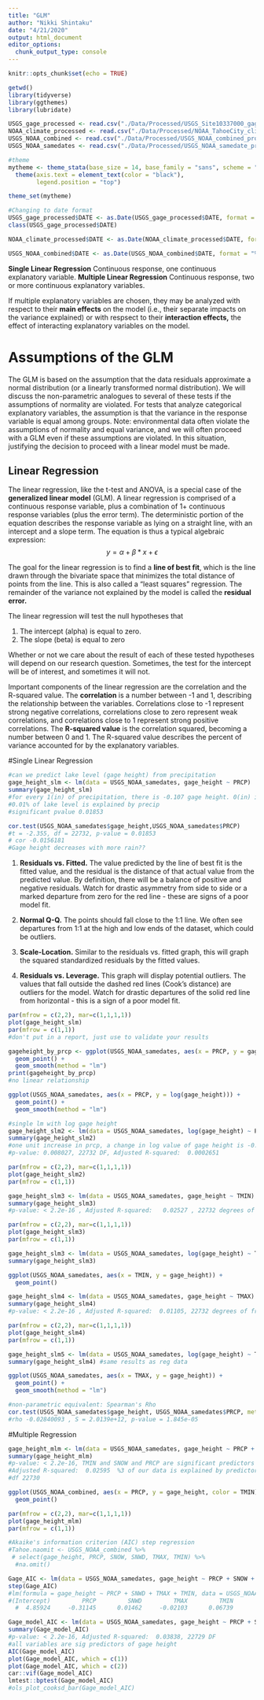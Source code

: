 ```yaml
---
title: "GLM"
author: "Nikki Shintaku"
date: "4/21/2020"
output: html_document
editor_options: 
  chunk_output_type: console
---
```


```r
knitr::opts_chunk$set(echo = TRUE)
```

```r
getwd()
library(tidyverse)
library(ggthemes)
library(lubridate)

USGS_gage_processed <- read.csv("./Data/Processed/USGS_Site10337000_gage_processed.csv")
NOAA_climate_processed <- read.csv("./Data/Processed/NOAA_TahoeCity_climate_processed.csv")
USGS_NOAA_combined <- read.csv("./Data/Processed/USGS_NOAA_combined_processed.csv")
USGS_NOAA_samedates <- read.csv("./Data/Processed/USGS_NOAA_samedate_processed.csv")

#theme
mytheme <- theme_stata(base_size = 14, base_family = "sans", scheme = "s2mono") +
  theme(axis.text = element_text(color = "black"), 
        legend.position = "top")

theme_set(mytheme)
```

```r
#Changing to date format
USGS_gage_processed$DATE <- as.Date(USGS_gage_processed$DATE, format = "%Y-%m-%d") 
class(USGS_gage_processed$DATE)

NOAA_climate_processed$DATE <- as.Date(NOAA_climate_processed$DATE, format = "%Y-%m-%d")

USGS_NOAA_combined$DATE <- as.Date(USGS_NOAA_combined$DATE, format = "%Y-%m-%d")
```

**Single Linear Regression** Continuous response, one continuous explanatory variable.
**Multiple Linear Regression** Continuous response, two or more continuous explanatory variables.

If multiple explanatory variables are chosen, they may be analyzed with respect to their **main effects** on the model (i.e., their separate impacts on the variance explained) or with respsect to their **interaction effects,** the effect of interacting explanatory variables on the model. 

# Assumptions of the GLM

The GLM is based on the assumption that the data residuals approximate a normal distribution (or a linearly transformed normal distribution). We will discuss the non-parametric analogues to several of these tests if the assumptions of normality are violated. For tests that analyze categorical explanatory variables, the assumption is that the variance in the response variable is equal among groups. Note: environmental data often violate the assumptions of normality and equal variance, and we will often proceed with a GLM even if these assumptions are violated. In this situation, justifying the decision to proceed with a linear model must be made. 

## Linear Regression
The linear regression, like the t-test and ANOVA, is a special case of the **generalized linear model** (GLM). A linear regression is comprised of a continuous response variable, plus a combination of 1+ continuous response variables (plus the error term). The deterministic portion of the equation describes the response variable as lying on a straight line, with an intercept and a slope term. The equation is thus a typical algebraic expression: 
$$ y = \alpha + \beta*x + \epsilon $$

The goal for the linear regression is to find a **line of best fit**, which is the line drawn through the bivariate space that minimizes the total distance of points from the line. This is also called a "least squares" regression. The remainder of the variance not explained by the model is called the **residual error.** 

The linear regression will test the null hypotheses that

1. The intercept (alpha) is equal to zero.
2. The slope (beta) is equal to zero

Whether or not we care about the result of each of these tested hypotheses will depend on our research question. Sometimes, the test for the intercept will be of interest, and sometimes it will not.

Important components of the linear regression are the correlation and the R-squared value. The **correlation** is a number between -1 and 1, describing the relationship between the variables. Correlations close to -1 represent strong negative correlations, correlations close to zero represent weak correlations, and correlations close to 1 represent strong positive correlations. The **R-squared value** is the correlation squared, becoming a number between 0 and 1. The R-squared value describes the percent of variance accounted for by the explanatory variables. 

#Single Linear Regression

```r
#can we predict lake level (gage height) from precipitation
gage_height_slm <- lm(data = USGS_NOAA_samedates, gage_height ~ PRCP)
summary(gage_height_slm)
#for every 1(in) of precipitation, there is -0.107 gage height. 0(in) in precip is 5.86 ft of gage height
#0.01% of lake level is explained by precip
#significant pvalue 0.01853

cor.test(USGS_NOAA_samedates$gage_height,USGS_NOAA_samedates$PRCP)
#t = -2.355, df = 22732, p-value = 0.01853
# cor -0.0156181
#Gage height decreases with more rain??
```

1. **Residuals vs. Fitted.** The value predicted by the line of best fit is the fitted value, and the residual is the distance of that actual value from the predicted value. By definition, there will be a balance of positive and negative residuals. Watch for drastic asymmetry from side to side or a marked departure from zero for the red line - these are signs of a poor model fit.

2. **Normal Q-Q.** The points should fall close to the 1:1 line. We often see departures from 1:1 at the high and low ends of the dataset, which could be outliers. 

3. **Scale-Location.** Similar to the residuals vs. fitted graph, this will graph the squared standardized residuals by the fitted values. 

4. **Residuals vs. Leverage.** This graph will display potential outliers. The values that fall outside the dashed red lines (Cook's distance) are outliers for the model. Watch for drastic departures of the solid red line from horizontal - this is a sign of a poor model fit.

```r
par(mfrow = c(2,2), mar=c(1,1,1,1))
plot(gage_height_slm)
par(mfrow = c(1,1))
#don't put in a report, just use to validate your results 
```

```r
gageheight_by_prcp <- ggplot(USGS_NOAA_samedates, aes(x = PRCP, y = gage_height)) +
  geom_point() +
  geom_smooth(method = "lm")
print(gageheight_by_prcp)
#no linear relationship

ggplot(USGS_NOAA_samedates, aes(x = PRCP, y = log(gage_height))) +
  geom_point() +
  geom_smooth(method = "lm")
```

```r
#single lm with log gage height
gage_height_slm2 <- lm(data = USGS_NOAA_samedates, log(gage_height) ~ PRCP)
summary(gage_height_slm2)
#one unit increase in prcp, a change in log value of gage height is -0.026
#p-value: 0.008027, 22732 DF, Adjusted R-squared:  0.0002651

par(mfrow = c(2,2), mar=c(1,1,1,1))
plot(gage_height_slm2)
par(mfrow = c(1,1))
```

```r
gage_height_slm3 <- lm(data = USGS_NOAA_samedates, gage_height ~ TMIN)
summary(gage_height_slm3)
#p-value: < 2.2e-16 , Adjusted R-squared:   0.02527 , 22732 degrees of freedom

par(mfrow = c(2,2), mar=c(1,1,1,1))
plot(gage_height_slm3)
par(mfrow = c(1,1))

gage_height_slm3 <- lm(data = USGS_NOAA_samedates, log(gage_height) ~ TMIN)
summary(gage_height_slm3)

ggplot(USGS_NOAA_samedates, aes(x = TMIN, y = gage_height)) +
  geom_point()
```

```r
gage_height_slm4 <- lm(data = USGS_NOAA_samedates, gage_height ~ TMAX)
summary(gage_height_slm4)
#p-value: < 2.2e-16 , Adjusted R-squared:  0.01105, 22732 degrees of freedom

par(mfrow = c(2,2), mar=c(1,1,1,1))
plot(gage_height_slm4)
par(mfrow = c(1,1))

gage_height_slm5 <- lm(data = USGS_NOAA_samedates, log(gage_height) ~ TMAX)
summary(gage_height_slm4) #same results as reg data 

ggplot(USGS_NOAA_samedates, aes(x = TMAX, y = gage_height)) +
  geom_point() +
  geom_smooth(method = "lm")
```


```r
#non-parametric equivalent: Spearman's Rho
cor.test(USGS_NOAA_samedates$gage_height, USGS_NOAA_samedates$PRCP, method = "spearman", exact = FALSE)
#rho -0.02840093 , S = 2.0139e+12, p-value = 1.845e-05
```

#Multiple Regression

```r
gage_height_mlm <- lm(data = USGS_NOAA_samedates, gage_height ~ PRCP + TMIN + SNOW)
summary(gage_height_mlm)
#p-value: < 2.2e-16, TMIN and SNOW and PRCP are significant predictors of gage height 
#Adjusted R-squared:  0.02595  %3 of our data is explained by predictors 
#df 22730 

ggplot(USGS_NOAA_combined, aes(x = PRCP, y = gage_height, color = TMIN)) +
  geom_point()

par(mfrow = c(2,2), mar=c(1,1,1,1))
plot(gage_height_mlm)
par(mfrow = c(1,1))

```

```r
#Akaike's information criterion (AIC) step regression
#Tahoe.naomit <- USGS_NOAA_combined %>%
 # select(gage_height, PRCP, SNOW, SNWD, TMAX, TMIN) %>%
  #na.omit()

Gage_AIC <- lm(data = USGS_NOAA_samedates, gage_height ~ PRCP + SNOW + SNWD + TMAX + TMIN)
step(Gage_AIC)
#lm(formula = gage_height ~ PRCP + SNWD + TMAX + TMIN, data = USGS_NOAA_samedates)
#(Intercept)         PRCP         SNWD         TMAX         TMIN  
  #  4.85924     -0.31145      0.01462     -0.02103      0.06739  

Gage_model_AIC <- lm(data = USGS_NOAA_samedates, gage_height ~ PRCP + SNWD + TMAX + TMIN)
summary(Gage_model_AIC)
#p-value: < 2.2e-16, Adjusted R-squared:  0.03838, 22729 DF
#all variables are sig predictors of gage height 
AIC(Gage_model_AIC)
plot(Gage_model_AIC, which = c(1))
plot(Gage_model_AIC, which = c(2))
car::vif(Gage_model_AIC)
lmtest::bptest(Gage_model_AIC)
#ols_plot_cooksd_bar(Gage_model_AIC)
```





